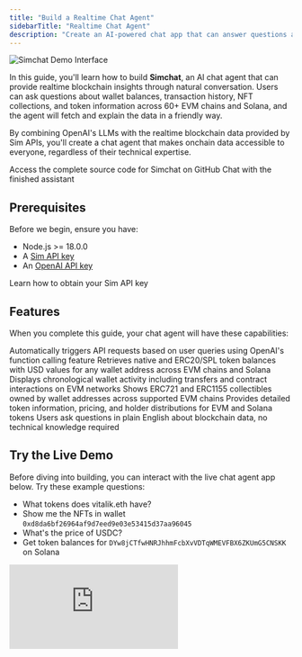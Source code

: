 ```yaml
---
title: "Build a Realtime Chat Agent"
sidebarTitle: "Realtime Chat Agent"
description: "Create an AI-powered chat app that can answer questions about blockchain data using Dune's Sim APIs and OpenAI's function calling feature."
---
```


<Frame caption="The Simchat interface we'll build - a conversational assistant for blockchain data">
  <img src="/images/simchat/simchat-final.png" className="mx-auto" style={{ width:"100%" }} alt="Simchat Demo Interface" />
</Frame>

In this guide, you'll learn how to build **Simchat**, an AI chat agent that can provide realtime blockchain insights through natural conversation.
Users can ask questions about wallet balances, transaction history, NFT collections, and token information across 60+ EVM chains and Solana, and the agent will fetch and explain the data in a friendly way.

By combining OpenAI's LLMs with the realtime blockchain data provided by Sim APIs, you'll create a chat agent that makes onchain data accessible to everyone, regardless of their technical expertise.

<Columns cols={2}>
  <Card title="View Source Code" icon="github" href="https://github.com/duneanalytics/sim-guides/tree/main/simchat" horizontal>
    Access the complete source code for Simchat on GitHub
  </Card>
  <Card title="Try Live Demo" icon="globe" href="https://simchat-psi.vercel.app/" horizontal>
    Chat with the finished assistant
  </Card>
</Columns>

##  Prerequisites

Before we begin, ensure you have:

- Node.js >= 18.0.0
- A [Sim API key](/#authentication)
- An [OpenAI API key](https://platform.openai.com/docs/api-reference/introduction)

<Card title="Get your Sim API Key" icon="key" horizontal href="/#authentication">
  Learn how to obtain your Sim API key
</Card>

## Features

When you complete this guide, your chat agent will have these capabilities:

<Columns cols={3}>
  <Card title="OpenAI Function Calling">
    Automatically triggers API requests based on user queries using OpenAI's function calling feature
  </Card>

  <Card title="Multichain Token Balances">
    Retrieves native and ERC20/SPL token balances with USD values for any wallet address across EVM chains and Solana
  </Card>

  <Card title="Transaction History">
    Displays chronological wallet activity including transfers and contract interactions on EVM networks
  </Card>

  <Card title="NFT Collection Data">
    Shows ERC721 and ERC1155 collectibles owned by wallet addresses across supported EVM chains
  </Card>

  <Card title="Token Metadata">
    Provides detailed token information, pricing, and holder distributions for EVM and Solana tokens
  </Card>

  <Card title="Chat Interface">
    Users ask questions in plain English about blockchain data, no technical knowledge required
  </Card>
</Columns>

## Try the Live Demo

Before diving into building, you can interact with the live chat agent app below.
Try these example questions:

- What tokens does vitalik.eth have?
- Show me the NFTs in wallet `0xd8da6bf26964af9d7eed9e03e53415d37aa96045`
- What's the price of USDC?
- Get token balances for `DYw8jCTfwHNRJhhmFcbXvVDTqWMEVFBX6ZKUmG5CNSKK` on Solana 

<iframe 
  src="https://simchat-psi.vercel.app/" 
  className="w-full rounded-xl border border-gray-200 dark:border-gray-700"
  style={{ height: "800px" }}
  title="Live Wallet Demo"
  frameBorder="0"
  allow="clipboard-write; encrypted-media"
  allowFullScreen
/>

## Project Setup

Let's start by creating the project structure and installing dependencies.

<Steps>
  <Step title="Create Project Directory">
    Open your terminal and create a new directory:

    ```bash
    mkdir simchat
    cd simchat
    ```
    
    Initialize a new Node.js project:

    ```bash
    npm init -y
    npm pkg set type="module"
    ```
  </Step>

  <Step title="Install Dependencies">
    Install the required packages:

    ```bash
    npm install express openai dotenv
    ```

    These packages provide:

    * **express**: Web server framework
    * **openai**: Official OpenAI client library
    * **dotenv**: Environment variable management
  </Step>

  <Step title="Configure Environment Variables">
    Create a `.env` file in your project root:

    ```bash
    touch .env
    ```

    Add your API keys:

    ```plaintext .env
    # Required API keys
    OPENAI_API_KEY=your_openai_api_key_here
    SIM_API_KEY=your_sim_api_key_here
    ```

    <Warning>
    Never commit your `.env` file to version control. Add it to `.gitignore` to keep your API keys secure.
    </Warning>
  </Step>

  <Step title="Add Starter Code">
    Create the main app files:
    
    ```bash
    touch server.js
    touch chat.html
    ```

    The `server.js` file will handle our backend Express server and API logic, while `chat.html` contains our frontend chat interface.

    Populate the `server.js` with this basic Express code:

```javascript [expandable]
import express from 'express';
import { OpenAI } from 'openai';
import path from 'path';
import { fileURLToPath } from 'url';
import dotenv from 'dotenv';

dotenv.config();

// Set up __dirname for ES modules
const __filename = fileURLToPath(import.meta.url);
const __dirname = path.dirname(__filename);

// Initialize Express
const app = express();
app.use(express.json());

// Initialize OpenAI client
const openai = new OpenAI({
    apiKey: process.env.OPENAI_API_KEY
});

// Sim API key
const SIM_API_KEY = process.env.SIM_API_KEY;

// Serve the HTML file
app.get('/', (req, res) => {
    res.sendFile(path.join(__dirname, 'chat.html'));
});

// Start server
const PORT = process.env.PORT || 3001;
app.listen(PORT, () => {
    console.log(`Server running on http://localhost:${PORT}`);
});
```

Add the initial frontend template to `chat.html`:

```html [expandable]
<!DOCTYPE html>
<html lang="en">
<head>
    <meta charset="UTF-8">
    <meta name="viewport" content="width=device-width, initial-scale=1.0">
    <title>Sim APIs Chat</title>
    <style>
        :root {
            --font-primary: -apple-system, BlinkMacSystemFont, "Segoe UI", Roboto, Helvetica, Arial, sans-serif, "Apple Color Emoji", "Segoe UI Emoji", "Segoe UI Symbol";
            --color-bg-deep: #e0e0e0; /* Light gray page background */
            --color-text-primary: #333333;
            --color-text-secondary: #555555;
            --color-bg-container: #ffffff;
            --color-user-message-bg: #222222; /* Black for user messages */
            --color-user-message-text: #ffffff;
            --color-system-message-bg: #f1f1f1; /* Light gray for system messages */
            --color-system-message-text: #333333;
            --color-input-border: #dddddd;
            --color-send-button-bg: #8a8a8a;
            --color-send-button-icon: #ffffff;
            --color-plus-button-border: #e0e0e0;
            --color-plus-button-text: #555555;
            --border-radius-bubble: 18px;
            --border-radius-container: 20px;
            --border-radius-input: 10px;
        }

        body {
            font-family: var(--font-primary);
            background-color: var(--color-bg-deep);
            color: var(--color-text-secondary);
            margin: 0;
            padding: 0;
            display: flex;
            justify-content: center;
            align-items: center;
            min-height: 100vh;
            padding-top: 0;
            padding-bottom: 0;
            height: 100vh;
            box-sizing: border-box;
        }

        .mobile-container {
            width: 100%;
            max-width: 420px;
            height: 90vh;
            max-height: 800px;
            min-height: 600px;
            background-color: var(--color-bg-container);
            border-radius: var(--border-radius-container);
            display: flex;
            flex-direction: column;
            overflow: hidden;
            align-self: center;
            box-shadow: 0 8px 32px rgba(20, 24, 41, 0.18), 0 1.5px 6px rgba(20, 24, 41, 0.10);
        }

        .chat-header {
            display: flex;
            align-items: center;
            justify-content: space-between;
            padding: 15px 20px;
            border-bottom: 1px solid var(--color-input-border);
            background-color: var(--color-bg-container); /* Ensure it's on top */
            z-index: 10;
        }

        .avatar-info {
            display: flex;
            align-items: center;
        }

        .avatar {
            width: 40px;
            height: 40px;
            border-radius: 50%;
            margin-right: 12px;
            object-fit: cover;
        }

        .user-details {
            display: flex;
            flex-direction: column;
        }

        .user-name {
            font-weight: bold;
            color: var(--color-text-primary);
            font-size: 1rem;
        }

        .user-email {
            font-size: 0.8rem;
            color: var(--color-text-secondary);
        }

        .add-button {
            width: 36px;
            height: 36px;
            border-radius: 50%;
            border: 1px solid var(--color-plus-button-border);
            background-color: var(--color-bg-container);
            color: var(--color-plus-button-text);
            font-size: 1.5rem;
            line-height: 1;
            display: flex;
            justify-content: center;
            align-items: center;
            cursor: pointer;
        }
        .add-button:hover {
            background-color: #f9f9f9;
        }

        .chat-messages {
            flex-grow: 1;
            padding: 20px;
            overflow-y: auto;
            display: flex;
            flex-direction: column;
            gap: 10px;
        }

        .message {
            padding: 10px 15px;
            border-radius: var(--border-radius-bubble);
            max-width: 75%;
            line-height: 1.4;
            word-wrap: break-word;
        }

        .user-message {
            background-color: var(--color-user-message-bg);
            color: var(--color-user-message-text);
            align-self: flex-end;
            border-bottom-right-radius: 5px; /* To match the image's style */
        }

        .system-message {
            background-color: var(--color-system-message-bg);
            color: var(--color-system-message-text);
            align-self: flex-start;
            border-bottom-left-radius: 5px; /* To match the image's style */
        }
        
        .loading-dots {
            display: flex;
            align-items: center;
        }

        .loading-dots span {
            width: 8px;
            height: 8px;
            margin: 0 2px;
            background-color: var(--color-system-message-text);
            opacity: 0.6;
            border-radius: 50%;
            animation: bounce 1.4s infinite ease-in-out both;
        }

        .loading-dots span:nth-child(1) { animation-delay: -0.32s; }
        .loading-dots span:nth-child(2) { animation-delay: -0.16s; }

        @keyframes bounce {
            0%, 80%, 100% { transform: scale(0); }
            40% { transform: scale(1.0); }
        }

        .chat-input-area {
            display: flex;
            padding: 15px 20px;
            border-top: 1px solid var(--color-input-border);
            background-color: var(--color-bg-container); /* Ensure it's on top */
            gap: 10px;
        }

        #messageInput {
            flex-grow: 1;
            padding: 10px 15px;
            border: 1px solid var(--color-input-border);
            border-radius: var(--border-radius-input);
            font-size: 0.9rem;
            outline: none;
        }
        #messageInput:focus {
            border-color: #a0a0a0;
        }

        #sendButton {
            background-color: var(--color-send-button-bg);
            color: var(--color-send-button-icon);
            border: none;
            width: 45px;
            height: 45px;
            border-radius: var(--border-radius-input);
            font-size: 1.5rem; /* Larger for the icon */
            cursor: pointer;
            display: flex;
            justify-content: center;
            align-items: center;
        }
        #sendButton:hover {
            background-color: #757575;
        }

        #sendButton:disabled {
            background-color: #cccccc;
            cursor: not-allowed;
        }

        .error-message {
            background-color: #ffebee;
            color: #c62828;
            border: 1px solid #ffcdd2;
            padding: 10px 15px;
            border-radius: var(--border-radius-bubble);
            align-self: flex-start;
            max-width: 75%;
        }
    </style>
</head>
<body>
    <div class="mobile-container">
        <div class="chat-header">
            <div class="avatar-info">
                <svg xmlns="http://www.w3.org/2000/svg" height="2rem" viewBox="0 0 95 40" fill="none"><path d="M19.9892 39.9686C31.0277 39.9686 39.9762 31.0213 39.9762 19.9843C39.9762 8.94728 31.0277 0 19.9892 0C8.95059 0 0.0020752 8.94728 0.0020752 19.9843C0.0020752 31.0213 8.95059 39.9686 19.9892 39.9686Z" fill="#F4603E"></path><path d="M3.47949 31.257C3.47949 31.257 16.6871 26.9308 39.9651 19.3408C39.9651 19.3408 41.2401 31.7705 28.3541 38.2539C28.3541 38.2539 21.9997 41.2994 15.0284 39.3458C15.0284 39.3458 8.08667 38.0355 3.47949 31.257Z" fill="#1E1870"></path><path d="M58.8644 30.006C57.2803 30.006 55.9338 29.7244 54.825 29.1611C53.7337 28.5979 52.792 27.8587 52 26.9434L54.3497 24.6729C54.9834 25.4121 55.6874 25.9754 56.4619 26.3626C57.2539 26.7498 58.1251 26.9434 59.0756 26.9434C60.1493 26.9434 60.9589 26.7146 61.5045 26.257C62.0502 25.7818 62.323 25.1481 62.323 24.3561C62.323 23.74 62.147 23.2384 61.795 22.8512C61.4429 22.464 60.7829 22.1823 59.8148 22.0063L58.0723 21.7423C54.3937 21.1615 52.5544 19.375 52.5544 16.3828C52.5544 15.5556 52.704 14.8075 53.0033 14.1387C53.3201 13.4699 53.7689 12.8978 54.3497 12.4226C54.9306 11.9474 55.6258 11.5865 56.4355 11.3401C57.2627 11.0761 58.1956 10.9441 59.234 10.9441C60.6245 10.9441 61.839 11.1729 62.8774 11.6305C63.9159 12.0882 64.8047 12.7658 65.544 13.6635L63.1678 15.9076C62.7102 15.3444 62.1558 14.8867 61.5045 14.5347C60.8533 14.1827 60.0349 14.0067 59.0492 14.0067C58.0459 14.0067 57.2891 14.2003 56.7787 14.5875C56.2858 14.9571 56.0394 15.4852 56.0394 16.1716C56.0394 16.8756 56.2418 17.3949 56.6467 17.7293C57.0515 18.0637 57.7027 18.3101 58.6004 18.4685L60.3165 18.7854C62.1822 19.1198 63.5551 19.7182 64.4351 20.5807C65.3328 21.4255 65.7816 22.6136 65.7816 24.1449C65.7816 25.0249 65.6232 25.8258 65.3064 26.5474C65.0071 27.2514 64.5583 27.8675 63.9599 28.3955C63.379 28.9059 62.6574 29.302 61.795 29.5836C60.9501 29.8652 59.9733 30.006 58.8644 30.006Z" fill="var(--color-text-primary)"></path><path d="M70.2257 13.9011C69.5217 13.9011 69.0112 13.7427 68.6944 13.4258C68.3952 13.109 68.2456 12.7042 68.2456 12.2114V11.6833C68.2456 11.1905 68.3952 10.7857 68.6944 10.4689C69.0112 10.1521 69.5217 9.99365 70.2257 9.99365C70.9121 9.99365 71.4138 10.1521 71.7306 10.4689C72.0474 10.7857 72.2058 11.1905 72.2058 11.6833V12.2114C72.2058 12.7042 72.0474 13.109 71.7306 13.4258C71.4138 13.7427 70.9121 13.9011 70.2257 13.9011ZM68.536 15.9076H71.9154V29.6892H68.536V15.9076Z" fill="var(--color-text-primary)"></path><path d="M75.3045 29.6892V15.9076H78.6839V18.2045H78.8159C79.0799 17.4829 79.5023 16.8668 80.0832 16.3564C80.664 15.846 81.4736 15.5908 82.5121 15.5908C83.4625 15.5908 84.281 15.8196 84.9674 16.2772C85.6539 16.7348 86.1643 17.4301 86.4987 18.3629H86.5515C86.7979 17.5885 87.282 16.9372 88.0036 16.4092C88.7428 15.8636 89.6669 15.5908 90.7758 15.5908C92.131 15.5908 93.1695 16.0572 93.8911 16.9901C94.6304 17.9229 95 19.2518 95 20.9767V29.6892H91.6206V21.3199C91.6206 19.3486 90.8814 18.3629 89.4029 18.3629C89.0685 18.3629 88.7428 18.4157 88.426 18.5213C88.1268 18.6093 87.854 18.7502 87.6076 18.9438C87.3788 19.1198 87.194 19.3486 87.0532 19.6302C86.9123 19.8942 86.8419 20.211 86.8419 20.5807V29.6892H83.4625V21.3199C83.4625 19.3486 82.7233 18.3629 81.2448 18.3629C80.928 18.3629 80.6112 18.4157 80.2944 18.5213C79.9951 18.6093 79.7223 18.7502 79.4759 18.9438C79.2471 19.1198 79.0535 19.3486 78.8951 19.6302C78.7543 19.8942 78.6839 20.211 78.6839 20.5807V29.6892H75.3045Z" fill="var(--color-text-primary)"></path></svg>
            </div>
            <button class="add-button" aria-label="Clear chat" onclick="clearChat()">
                <svg fill="#000000" width="32px" height="32px" viewBox="0 0 32 32" xmlns="http://www.w3.org/2000/svg"><path d="M27.1 14.313V5.396L24.158 8.34c-2.33-2.325-5.033-3.503-8.11-3.503C9.902 4.837 4.901 9.847 4.899 16c.001 6.152 5.003 11.158 11.15 11.16 4.276 0 9.369-2.227 10.836-8.478l.028-.122h-3.23l-.022.068c-1.078 3.242-4.138 5.421-7.613 5.421a8 8 0 0 1-5.691-2.359A7.993 7.993 0 0 1 8 16.001c0-4.438 3.611-8.049 8.05-8.049 2.069 0 3.638.58 5.924 2.573l-3.792 3.789H27.1z"></path></svg>
            </button>
        </div>

        <div class="chat-messages" id="chatMessages">
            <!-- Messages will be added here by JavaScript -->
        </div>

        <div class="chat-input-area">
            <input type="text" id="messageInput" placeholder="Ask about wallet balances, transactions, NFTs, or token info...">
            <button id="sendButton" aria-label="Send message">➤</button>
        </div>
    </div>

    <script src="https://cdn.jsdelivr.net/npm/marked/marked.min.js"></script>
    <script src="https://cdn.jsdelivr.net/npm/dompurify/dist/purify.min.js"></script>
    <script>
        const chatMessagesContainer = document.getElementById('chatMessages');
        const messageInput = document.getElementById('messageInput');
        const sendButton = document.getElementById('sendButton');

        function addMessage(text, sender, isHtml = false) {
            const messageElement = document.createElement('div');
            messageElement.classList.add('message');
            messageElement.classList.add(sender === 'user' ? 'user-message' : 'system-message');
            
            if (isHtml) {
                messageElement.innerHTML = text;
            } else if (sender === 'system') {
                // Parse markdown for system messages
                const html = marked.parse(text);
                messageElement.innerHTML = DOMPurify.sanitize(html);
            } else {
                messageElement.textContent = text;
            }
            
            chatMessagesContainer.appendChild(messageElement);
            scrollToBottom();
            return messageElement;
        }

        function scrollToBottom() {
            chatMessagesContainer.scrollTop = chatMessagesContainer.scrollHeight;
        }

        function showLoadingIndicator() {
            const loadingHtml = `
                <div class="loading-dots">
                    <span></span>
                    <span></span>
                    <span></span>
                </div>
            `;
            return addMessage(loadingHtml, 'system', true);
        }

        function clearChat() {
            chatMessagesContainer.innerHTML = '';
            loadInitialMessages();
        }

        async function sendMessage() {
            const messageText = messageInput.value.trim();
            if (messageText === '') return;

            // Disable input during processing
            messageInput.disabled = true;
            sendButton.disabled = true;

            // Add user message
            addMessage(messageText, 'user');
            messageInput.value = '';

            // Show loading indicator
            const loadingElement = showLoadingIndicator();

            try {
                // Send to server
                const response = await fetch('/chat', {
                    method: 'POST',
                    headers: {
                        'Content-Type': 'application/json',
                    },
                    body: JSON.stringify({ message: messageText })
                });

                // Remove loading indicator
                chatMessagesContainer.removeChild(loadingElement);

                if (!response.ok) {
                    const errorData = await response.json();
                    throw new Error(errorData.error || 'Server error');
                }

                const data = await response.json();
                
                // Display assistant response
                if (data.message) {
                    addMessage(data.message, 'system');
                }

    } catch (error) {
                if (loadingElement.parentNode) {
                    chatMessagesContainer.removeChild(loadingElement);
                }
                
                console.error('Error:', error);
                addMessage(`Error: ${error.message}`, 'error');
            } finally {
                messageInput.disabled = false;
                sendButton.disabled = false;
                messageInput.focus();
            }
        }

        // Event listeners
        sendButton.addEventListener('click', sendMessage);
        messageInput.addEventListener('keypress', function(event) {
            if (event.key === 'Enter' && !messageInput.disabled) {
                sendMessage();
            }
        });

        // Initial welcome messages
        function loadInitialMessages() {
            addMessage("Hi! I'm your Sim APIs assistant. I can help you explore blockchain data across 60+ EVM chains and Solana.", "system");
            
            setTimeout(() => {
                addMessage("Try asking me about:\n\n- Token balances for any wallet\n- Transaction history\n- NFT collections\n- Token information and pricing\n- Solana token data", "system");
            }, 500);
        }

        // Load initial messages on page load
        document.addEventListener('DOMContentLoaded', loadInitialMessages);
    </script>
</body>
</html>
```
  </Step>

  <Step title="Verify Project Structure">
Your project structure should now look like:

```
simchat/
├── server.js          # Express server with OpenAI integration
├── chat.html          # Chat interface
├── package.json       # Project configuration
├── .env               # API keys (keep private)
└── node_modules/      # Dependencies
```
  </Step>
</Steps>

Run `node server.js` in the terminal to start the server.
Visit `http://localhost:3001` to see the newly scaffolded chat app.

<Frame caption="Our newly created chat front-end UI is ready.">
  ![](/images/simchat/simchat-app-blank.png)
</Frame>

If you try to send a message at this point, you'll get a server error since we haven't implemented the back-end functionality yet.

<Warning>
  If you encounter errors, make sure your `.env` file contains the correct `OPENAI_API_KEY` and `SIM_API_KEY`.
  Check your terminal for any error messages from `server.js`.
</Warning>

## Add OpenAI LLM Chat

Now let's add the core chat functionality to our Express server using OpenAI's GPT-4o-mini.
We'll start by defining a system prompt that instructs the LLM on its role and capabilities.

Add this `SYSTEM_PROMPT` variable to your `server.js` file:

```javascript (server.js)
// System prompt that instructs the AI assistant
const SYSTEM_PROMPT = `You are a helpful assistant that can answer questions about blockchain data using Dune's Sim APIs. You have access to various functions that can fetch realtime blockchain data including:

- Token balances for wallets across 60+ EVM chains
- Transaction activity and history
- NFT collections and collectibles
- Token metadata and pricing information
- Token holder distributions
- Supported blockchain networks

When users ask about blockchain data, wallet information, token details, or transaction history, use the appropriate functions to fetch realtime data. Always provide clear, helpful explanations of the data you retrieve.

Keep your responses concise and focused. When presenting large datasets, summarize the key findings rather than listing every detail.`;
```

This system prompt sets the context for the LLM, explaining its capabilities and how it should behave when interacting with users.

Now let's implement the basic chat endpoint with Express.js that uses this system prompt. 
The `/chat` endpoint will receive POST requests from our frontend chat interface, process them through the LLM, and return responses to display in the chat:

```javascript
// Basic chat endpoint
app.post('/chat', async (req, res) => {
    try {
        const { message } = req.body;
        if (!message) return res.status(400).json({ error: 'Message is required' });

        // Create conversation with system prompt
        const messages = [
            { role: "system", content: SYSTEM_PROMPT },
            { role: "user", content: message }
        ];

        // Call OpenAI
        const response = await openai.chat.completions.create({
            model: "gpt-4o-mini",
            messages: messages,
            max_tokens: 2048
        });

        const assistantMessage = response.choices[0].message.content;

        res.json({ 
            message: assistantMessage
        });

    } catch (error) {
        console.error('Chat error:', error);
        res.status(500).json({ 
            error: 'An error occurred while processing your request',
            details: error.message 
        });
    }
});
```

Run `node server.js` again and visit `http://localhost:3001`.
You'll have a working chat interface powered by OpenAI's `gpt-4o-mini` model with a custom system prompt, but it won't be able to fetch realtime blockchain data yet.

<Frame caption="The chat is now working with OpenAI responses, but not yet fetching blockchain data">
  ![](/images/simchat/simchat-with-llm-responses.png)
</Frame>

## Define OpenAI Functions

To make our chatbot fetch realtime blockchain data, we need to use OpenAI's [function calling](https://platform.openai.com/docs/guides/function-calling?api-mode=responses) feature.
When the model determines it needs external data, it will call one of these functions with appropriate parameters, and we can then execute the actual API call and provide the results back to the model.

Add this `functions` array to your `server.js` file:

```javascript [expandable]
// Function definitions for OpenAI function calling
const functions = [
    {
        type: "function",
        function: {
            name: "get_token_balances",
            description: "Get realtime token balances for an EVM wallet address across multiple chains. Returns native and ERC20 token balances with USD values.",
            parameters: {
                type: "object",
                properties: {
                    address: {
                        type: "string",
                        description: "The wallet address to get balances for (e.g., 0xd8da6bf26964af9d7eed9e03e53415d37aa96045)"
                    },
                    exclude_spam_tokens: {
                        type: "boolean",
                        description: "Whether to exclude spam tokens from results",
                        default: true
                    }
                },
                required: ["address"],
                additionalProperties: false
            }
        }
    },
    {
        type: "function",
        function: {
            name: "get_wallet_activity",
            description: "Get chronologically ordered transaction activity for an EVM wallet including transfers, contract interactions, and decoded function calls.",
            parameters: {
                type: "object",
                properties: {
                    address: {
                        type: "string",
                        description: "The wallet address to get activity for"
                    },
                    limit: {
                        type: "number",
                        description: "Maximum number of activities to return (default: 25)",
                        default: 25
                    }
                },
                required: ["address"],
                additionalProperties: false
            }
        }
    },
    {
        type: "function",
        function: {
            name: "get_nft_collectibles",
            description: "Get NFT collectibles (ERC721 and ERC1155) owned by an EVM wallet address.",
            parameters: {
                type: "object",
                properties: {
                    address: {
                        type: "string",
                        description: "The wallet address to get NFTs for"
                    },
                    limit: {
                        type: "number",
                        description: "Maximum number of collectibles to return (default: 50)",
                        default: 50
                    }
                },
                required: ["address"],
                additionalProperties: false
            }
        }
    },
    {
        type: "function",
        function: {
            name: "get_token_info",
            description: "Get detailed metadata and pricing information for a specific token on EVM chains.",
            parameters: {
                type: "object",
                properties: {
                    token_address: {
                        type: "string",
                        description: "The token contract address or 'native' for native tokens"
                    },
                    chain_ids: {
                        type: "string",
                        description: "Chain IDs to search on (e.g., '1,137,8453' or 'all')",
                        default: "all"
                    }
                },
                required: ["token_address"],
                additionalProperties: false
            }
        }
    },
    {
        type: "function",
        function: {
            name: "get_token_holders",
            description: "Get token holders for a specific ERC20 or ERC721 token, ranked by wallet value.",
            parameters: {
                type: "object",
                properties: {
                    chain_id: {
                        type: "number",
                        description: "The chain ID where the token exists (e.g., 1 for Ethereum)"
                    },
                    token_address: {
                        type: "string",
                        description: "The token contract address"
                    },
                    limit: {
                        type: "number",
                        description: "Maximum number of holders to return (default: 100)",
                        default: 100
                    }
                },
                required: ["chain_id", "token_address"],
                additionalProperties: false
            }
        }
    },
    {
        type: "function",
        function: {
            name: "get_transactions",
            description: "Get detailed transaction information for an EVM wallet address.",
            parameters: {
                type: "object",
                properties: {
                    address: {
                        type: "string",
                        description: "The wallet address to get transactions for"
                    },
                    limit: {
                        type: "number",
                        description: "Maximum number of transactions to return (default: 25)",
                        default: 25
                    }
                },
                required: ["address"],
                additionalProperties: false
            }
        }
    },
    {
        type: "function",
        function: {
            name: "get_supported_chains",
            description: "Get list of all supported EVM chains and their capabilities.",
            parameters: {
                type: "object",
                properties: {},
                additionalProperties: false
            }
        }
    },
    {
        type: "function",
        function: {
            name: "get_svm_token_balances",
            description: "Get token balances for a Solana (SVM) address. Returns native and SPL token balances with USD values.",
            parameters: {
                type: "object",
                properties: {
                    address: {
                        type: "string",
                        description: "The Solana wallet address to get balances for (e.g., DYw8jCTfwHNRJhhmFcbXvVDTqWMEVFBX6ZKUmG5CNSKK)"
                    },
                    limit: {
                        type: "number",
                        description: "Maximum number of balances to return (default: 100)",
                        default: 100
                    },
                    chains: {
                        type: "string",
                        description: "Comma-separated list of chains to include, or 'all' for all supported chains",
                        default: "all"
                    }
                },
                required: ["address"],
                additionalProperties: false
            }
        }
    },
    {
        type: "function",
        function: {
            name: "get_svm_token_metadata",
            description: "Get metadata for a Solana token mint address.",
            parameters: {
                type: "object",
                properties: {
                    mint: {
                        type: "string",
                        description: "The Solana token mint address (e.g., So11111111111111111111111111111111111111112)"
                    }
                },
                required: ["mint"],
                additionalProperties: false
            }
        }
    }
];
```

Each function corresponds to a different Sim API endpoint that we'll implement next.

## Integrate Sim APIs

Now we need to connect OpenAI's function calls to actual Sim API requests. When the model calls a function like `get_token_balances`, we need to:

1. Map that OpenAI function call to the correct Sim API endpoint
2. Make the HTTP request with proper authentication
3. Return the data back to the model

We'll implement this with three components: a generic API caller, endpoint configurations, and an execution function that ties them together.

### Build the Generic API Caller

First, let's create a reusable function that handles all HTTP requests to Sim APIs:

```javascript
// Generic API call function for Sim APIs
async function apiCall(endpoint, params = {}) {
    try {
        const queryString = Object.keys(params).length 
            ? '?' + new URLSearchParams(params).toString() 
            : '';
        
        const response = await fetch(`https://api.sim.dune.com${endpoint}${queryString}`, {
            headers: {
                'X-Sim-Api-Key': SIM_API_KEY,
                'Content-Type': 'application/json'
            }
        });
        
        if (!response.ok) throw new Error(`API request failed: ${response.statusText}`);
        return await response.json();
    } catch (error) {
        return { error: error.message };
    }
}
```

This function handles all the common functionality needed for Sim API requests:

- URL construction with query parameters
- Authentication headers
- Error handling
- JSON parsing

By centralizing this logic, we avoid code duplication and ensure consistent error handling across all API calls.

### Configure API Endpoints

Next, we'll create a more comprehensive configuration object that handles all the different parameter patterns used by Sim APIs:

```javascript
// API endpoint configurations
const API_CONFIGS = {
    get_token_balances: (address, exclude_spam_tokens = true) => {
        const queryParams = new URLSearchParams({ metadata: 'url,logo' });
        if (exclude_spam_tokens) queryParams.append('exclude_spam_tokens', 'true');
        return [`/v1/evm/balances/${address}`, queryParams];
    },
    
    get_wallet_activity: (address, limit = 25) => 
        [`/v1/evm/activity/${address}`, { limit: Math.min(limit, 10) }],
    
    get_nft_collectibles: (address, limit = 50) => 
        [`/v1/evm/collectibles/${address}`, { limit: Math.min(limit, 10) }],
    
    get_token_info: (token_address, chain_ids = 'all') => 
        [`/v1/evm/token-info/${token_address}`, { chain_ids }],
    
    get_token_holders: (chain_id, token_address, limit = 100) => 
        [`/v1/evm/token-holders/${chain_id}/${token_address}`, { limit: Math.min(limit, 10) }],
    
    get_transactions: (address, limit = 25) => 
        [`/v1/evm/transactions/${address}`, { limit: Math.min(limit, 10) }],
    
    get_supported_chains: () => 
        ['/v1/evm/supported-chains', {}],
    
    get_svm_token_balances: (address, limit = 100, chains = 'all') => {
        const queryParams = new URLSearchParams();
        if (chains) queryParams.append('chains', chains);
        if (limit) queryParams.append('limit', Math.min(limit, 20));
        return [`/beta/svm/balances/${address}`, queryParams];
    },
    
    get_svm_token_metadata: (mint) => 
        [`/beta/svm/token-metadata/${mint}`, {}]
};
```

This configuration handles all the different patterns of Sim APIs: simple objects for basic query parameters, `URLSearchParams` for complex query strings, multiple path parameters, and endpoints with no parameters.

### Execute Function Calls

Now we need an enhanced `callFunction` that can handle both regular objects and `URLSearchParams`:

```javascript
// Function to execute API calls based on function name
async function callFunction(name, args) {
    if (!API_CONFIGS[name]) return JSON.stringify({ error: `Unknown function: ${name}` });
    
    const [endpoint, params] = API_CONFIGS[name](...Object.values(args));
    const result = await apiCall(endpoint, params);
    return JSON.stringify(result);
}
```

This approach maintains the streamlined `API_CONFIGS` pattern while properly handling all the different parameter types and patterns used by the various Sim API endpoints. 
The `apiCall` function can handle both `URLSearchParams` objects (for complex queries) and regular objects (for simple query parameters).

### Update the Chat Endpoint

Finally, we need to update our chat endpoint to handle function calls.
Replace your existing `/chat` endpoint with this version that includes function calling support:

```javascript [expandable]
// Enhanced chat endpoint with function calling
app.post('/chat', async (req, res) => {
    try {
        const { message } = req.body;
        if (!message) return res.status(400).json({ error: 'Message is required' });

        // Create conversation with system prompt
        const messages = [
            { role: "system", content: SYSTEM_PROMPT },
            { role: "user", content: message }
        ];

        // Call OpenAI with function definitions
        const response = await openai.chat.completions.create({
            model: "gpt-4o-mini",
            messages: messages,
            tools: functions,
            tool_choice: "auto",
            max_tokens: 2048
        });

        let assistantMessage = response.choices[0].message;
        
        // Handle function calls if present
        if (assistantMessage.tool_calls) {
            messages.push(assistantMessage);
            
            // Execute each function call
            for (const toolCall of assistantMessage.tool_calls) {
                const functionResult = await callFunction(
                    toolCall.function.name, 
                    JSON.parse(toolCall.function.arguments)
                );
                
                messages.push({
                    role: "tool",
                    tool_call_id: toolCall.id,
                    content: functionResult
                });
            }
            
            // Get final response with function results
            const finalResponse = await openai.chat.completions.create({
                model: "gpt-4o-mini",
                messages: messages,
                tools: functions,
                tool_choice: "auto",
                max_tokens: 2048
            });
            
            assistantMessage = finalResponse.choices[0].message;
        }

        res.json({ 
            message: assistantMessage.content,
            function_calls: assistantMessage.tool_calls || []
        });

    } catch (error) {
        console.error('Chat error:', error);
        res.status(500).json({ 
            error: 'An error occurred while processing your request',
            details: error.message 
        });
    }
});
```

This enhanced endpoint now supports the full function calling workflow: it sends the user's message to OpenAI with the available functions, executes any function calls that the model makes, and then sends the function results back to get the final conversational response.

Restart your server and test the function calling functionality. Try asking questions like _What tokens does vitalik.eth have?_ and watch as your chat agent fetches realtime data from Sim APIs to provide accurate, up-to-date responses.

## Conclusion

You've successfully built a realtime chat agent that makes blockchain data accessible through natural conversation.
By combining OpenAI's LLMs with Sim APIs' comprehensive blockchain data, you've created a tool that can instantly fetch and explain complex onchain information across 60+ EVM chains and Solana.

This foundation provides everything you need to build your own specialized blockchain chat assistants.
Consider extending it for specific use cases like:

- **NFT Discovery Bot**: Integrate marketplace data, rarity rankings, and collection insights  
- **Portfolio Manager**: Include transaction categorization, P&L tracking, and tax reporting features
- **Trading Assistant**: Add price alerts, technical indicators, and market sentiment analysis

<Note>
The [complete source code on GitHub](https://github.com/duneanalytics/sim-guides/tree/main/simchat) includes additional features like full session management and enhanced error handling that weren't covered in this guide
Explore the repository to see the additional features in action.
</Note>
